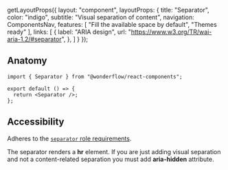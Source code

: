 
  getLayoutProps({
    layout: "component",
    layoutProps: {
      title: "Separator",
      color: "indigo",
      subtitle: "Visual separation of content",
      navigation: ComponentsNav,
      features: [
        "Fill the available space by default",
        "Themes ready"
      ],
      links: [
        {
          label: "ARIA design",
          url: "https://www.w3.org/TR/wai-aria-1.2/#separator",
        },
      ]
    }
  });

<LiveArea fill={true}>
  <Separator />
</LiveArea>

## Anatomy

```tsx lines="1,4"
import { Separator } from "@wonderflow/react-components";

export default () => {
  return <Separator />;
};
```

## Accessibility

Adheres to the [`separator` role requirements](https://www.w3.org/TR/wai-aria-1.2/#separator).

The separator renders a **hr** element. If you are just adding visual
separation and not a content-related separation you must add **aria-hidden** attribute.

